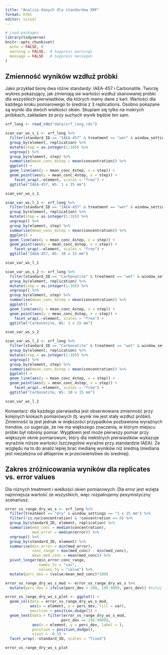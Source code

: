 ```yaml
---
title: "Analiza danych dla standardow XRF"
format: html
editor: visual
---
```


```r
# Load packages
library(tidyverse)
knitr::opts_chunk$set(
  echo = FALSE, #
  warning = FALSE,  # Suppress warnings
  message = FALSE   # Suppress messages
)
```

## Zmienność wyników wzdłuż próbki

Jako przykład biorę dwa różne standardy: IAEA-457 i Carbonatite. Tworzę wykres pokazujący, jak zmieniają sie wartości wzdłuż skanowanej próbki dla wszystkich pierwiastków, dla których mamy dane z kart. Wartości dla każdego kroku pomiarowego to średnia z 3 replications. Osobno pokazane są wyniki dla dwóch wielkości okien. Skupiam się tylko na mokrych próbkach, zakładam że przy suchych wynik będzie ten sam.

```r
xrf_long <- read_rds("data/xrf_long.rds")

scan_var_ws_s_1 <- xrf_long %>% 
  filter(standard_ID == "IAEA-457" & treatment == "wet" & window_settings == "1 x 15 mm") %>%
  group_by(element, replication) %>% 
  mutate(step = as.integer(1:10)) %>%
  ungroup() %>% 
  group_by(element, step) %>% 
  summarise(mean_conc_4step = mean(concentration)) %>% 
  ggplot() +
  geom_line(aes(y = mean_conc_4step, x = step)) +
  geom_point(aes(y = mean_conc_4step, x = step)) +
    facet_wrap(.~element, scales = "free") +
  ggtitle("IAEA-457, WS: 1 x 15 mm")

scan_var_ws_s_1
```

```r
scan_var_ws_l_1 <- xrf_long %>% 
  filter(standard_ID == "IAEA-457" & treatment == "wet" & window_settings == "10 x 15 mm") %>%
  group_by(element, replication) %>% 
  mutate(step = as.integer(1:10)) %>% 
  ungroup() %>% 
  group_by(element, step) %>% 
  summarise(mean_conc_4step = mean(concentration)) %>% 
  ggplot() +
  geom_line(aes(y = mean_conc_4step, x = step)) +
  geom_point(aes(y = mean_conc_4step, x = step)) +
    facet_wrap(.~element, scales = "free") +
  ggtitle("IAEA-457, WS: 10 x 15 mm")

scan_var_ws_l_1
```

```r
scan_var_ws_s_2 <- xrf_long %>% 
  filter(standard_ID == "Carbonatite" & treatment == "wet" & window_settings == "1 x 15 mm") %>%
  group_by(element, replication) %>% 
  mutate(step = as.integer(1:10)) %>% 
  ungroup() %>% 
  group_by(element, step) %>% 
  summarise(mean_conc_4step = mean(concentration)) %>% 
  ggplot() +
  geom_line(aes(y = mean_conc_4step, x = step)) +
  geom_point(aes(y = mean_conc_4step, x = step)) +
    facet_wrap(.~element, scales = "free") +
  ggtitle("Carbonatite, WS: 1 x 15 mm")

scan_var_ws_s_2
```

```r
scan_var_ws_l_2 <- xrf_long %>% 
  filter(standard_ID == "Carbonatite" & treatment == "wet" & window_settings == "10 x 15 mm") %>%
  group_by(element, replication) %>% 
  mutate(step = as.integer(1:10)) %>% 
  ungroup() %>% 
  group_by(element, step) %>% 
  summarise(mean_conc_4step = mean(concentration)) %>% 
  ggplot() +
  geom_line(aes(y = mean_conc_4step, x = step)) +
  geom_point(aes(y = mean_conc_4step, x = step)) +
    facet_wrap(.~element, scales = "free") +
  ggtitle("Carbonatite, WS: 10 x 15 mm")

scan_var_ws_l_2
```

Komantarz: dla każdego pierwiastka jest obserwowana zmienność przy kolejnych krokach pomiarowych (tj. wynik nie jest stały wzdłuż próbki). Zmienność ta jest jednak w większości przypadków pozbawiona wyraźnych trendów, co sugeruje, że nie ma większego znaczenia, w którym miejscu próbki był robiony pomiar. Wyjątkiem jest może pierwszy pomiar przy większym oknie pomiarowym, który dla niektórych pierwiastków wykazuje wyraźnie niższe wartości (szczegolnie wyraźne przy standardzie IAEA). Ze względu na to do analiz lepiej brać medianę wyników niż średnią (mediana jest niezależna od ałtlajerów w przeciwieństiwe do średniej).

## Zakres zróżnicowania wyników dla replicates vs. error values

Dla różnych treatment i wielkości okien pomiarowych. Dla error jest wzięta najmniejsza wartość ze wszystkich, więc rozpatrujemy pesymistyczny scenariusz.

```r
error_vs_range_dry_ws_s <- xrf_long %>% 
  filter(treatment == "dry" & window_settings == "1 x 15 mm") %>% 
  filter(!is.na(concentration) & !concentration == 0) %>% 
  group_by(standard_ID, element, replication) %>% 
  summarise(med_conc = median(concentration),
            med_error = median(error)) %>% 
  ungroup() %>% 
  group_by(standard_ID, element) %>% 
  summarise(min_error = min(med_error),
            conc_range = max(med_conc) - min(med_conc),
            mean_med_conc = mean(med_conc)) %>%
  pivot_longer(min_error:conc_range,
               names_to = "var",
               values_to = "value") %>% 
  mutate(perc_dev = (value/mean_med_conc)*100)

error_vs_range_dry_ws_s_mod <- error_vs_range_dry_ws_s %>% 
  mutate(perc_dev = ifelse(perc_dev > 200, 199.9999, perc_dev)) #tutaj jeszcze dodac kolumne, w ktorej beda wartosci te odstajace, z oryginalnej tabeli, pote wykorzystać to do stworzenia wykresu!

error_vs_range_dry_ws_s_plot <- ggplot() +
  geom_col(data = error_vs_range_dry_ws_s_mod,
           aes(x = element, y = perc_dev, fill = var),
           position = position_dodge()) +
  geom_text(data = filter(error_vs_range_dry_ws_s_mod, 
                         perc_dev == 199.9999),
            aes(x = element, y = perc_dev, label = ),
            position = position_dodge(),
            vjust = -0.5) + 
  facet_wrap(.~standard_ID, scales = "fixed")

error_vs_range_dry_ws_s_plot

```

